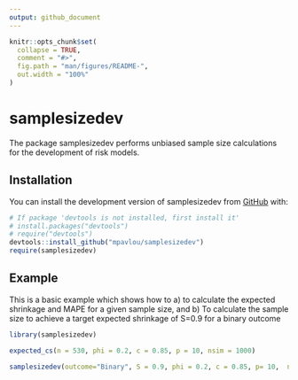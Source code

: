 ```yaml
---
output: github_document
---
```


<!-- README.md is generated from README.Rmd. Please edit that file -->

```r
knitr::opts_chunk$set(
  collapse = TRUE,
  comment = "#>",
  fig.path = "man/figures/README-",
  out.width = "100%"
)
```

# samplesizedev

<!-- badges: start -->
<!-- badges: end -->

The package samplesizedev performs unbiased sample size calculations for the development of risk models.

## Installation

You can install the development version of samplesizedev from [GitHub](https://github.com/) with:

``` r
# If package 'devtools is not installed, first install it'
# install.packages("devtools")
# require("devtools")
devtools::install_github("mpavlou/samplesizedev")
require(samplesizedev)
```

## Example

This is a basic example which shows how to \n
a) to calculate the expected shrinkage and MAPE for a given sample size, and \n
b) To calculate the sample size to achieve a target expected shrinkage of S=0.9 for a binary outcome

```r
library(samplesizedev)

expected_cs(n = 530, phi = 0.2, c = 0.85, p = 10, nsim = 1000)

samplesizedev(outcome="Binary", S = 0.9, phi = 0.2, c = 0.85, p= 10,  nsim = 1000)
```

